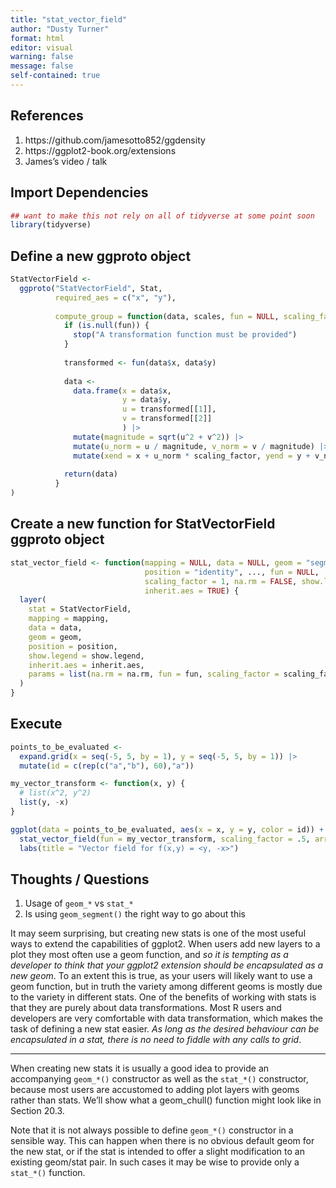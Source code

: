 ```yaml
---
title: "stat_vector_field"
author: "Dusty Turner"
format: html
editor: visual
warning: false
message: false
self-contained: true
---
```


## References

1) https://github.com/jamesotto852/ggdensity
2) https://ggplot2-book.org/extensions
3) James's video / talk

## Import Dependencies

```r
## want to make this not rely on all of tidyverse at some point soon
library(tidyverse)
```


## Define a new ggproto object

```r
StatVectorField <- 
  ggproto("StatVectorField", Stat,
          required_aes = c("x", "y"),
                           
          compute_group = function(data, scales, fun = NULL, scaling_factor = 1,...) {
            if (is.null(fun)) {
              stop("A transformation function must be provided")
            }
            
            transformed <- fun(data$x, data$y)
            
            data <-
              data.frame(x = data$x,
                         y = data$y,
                         u = transformed[[1]],
                         v = transformed[[2]]
                         ) |> 
              mutate(magnitude = sqrt(u^2 + v^2)) |>
              mutate(u_norm = u / magnitude, v_norm = v / magnitude) |>
              mutate(xend = x + u_norm * scaling_factor, yend = y + v_norm * scaling_factor)
            
            return(data)
          }
)
```

## Create a new function for StatVectorField ggproto object

```r
stat_vector_field <- function(mapping = NULL, data = NULL, geom = "segment", 
                              position = "identity", ..., fun = NULL, 
                              scaling_factor = 1, na.rm = FALSE, show.legend = NA, 
                              inherit.aes = TRUE) {
  layer(
    stat = StatVectorField, 
    mapping = mapping, 
    data = data, 
    geom = geom, 
    position = position, 
    show.legend = show.legend, 
    inherit.aes = inherit.aes, 
    params = list(na.rm = na.rm, fun = fun, scaling_factor = scaling_factor, ...)
  )
}
```

## Execute

```r
points_to_be_evaluated <- 
  expand.grid(x = seq(-5, 5, by = 1), y = seq(-5, 5, by = 1)) |> 
  mutate(id = c(rep(c("a","b"), 60),"a"))

my_vector_transform <- function(x, y) {
  # list(x^2, y^2)
  list(y, -x)
}

ggplot(data = points_to_be_evaluated, aes(x = x, y = y, color = id)) +
  stat_vector_field(fun = my_vector_transform, scaling_factor = .5, arrow = arrow(length = unit(1, "mm"))) +
  labs(title = "Vector field for f(x,y) = <y, -x>") 
```

## Thoughts / Questions

1) Usage of `geom_*` vs `stat_*`
2) Is using `geom_segment()` the right way to go about this

It may seem surprising, but creating new stats is one of the most useful ways to extend the capabilities of ggplot2. When users add new layers to a plot they most often use a geom function, and *so it is tempting as a developer to think that your ggplot2 extension should be encapsulated as a new geom*. To an extent this is true, as your users will likely want to use a geom function, but in truth the variety among different geoms is mostly due to the variety in different stats. One of the benefits of working with stats is that they are purely about data transformations. Most R users and developers are very comfortable with data transformation, which makes the task of defining a new stat easier. *As long as the desired behaviour can be encapsulated in a stat, there is no need to fiddle with any calls to grid*.

---

When creating new stats it is usually a good idea to provide an accompanying `geom_*()` constructor as well as the `stat_*()` constructor, because most users are accustomed to adding plot layers with geoms rather than stats. We’ll show what a geom_chull() function might look like in Section 20.3.

Note that it is not always possible to define `geom_*()` constructor in a sensible way. This can happen when there is no obvious default geom for the new stat, or if the stat is intended to offer a slight modification to an existing geom/stat pair. In such cases it may be wise to provide only a `stat_*()` function.
